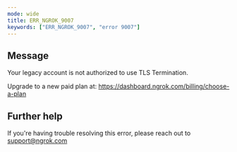 ```yaml
---
mode: wide
title: ERR_NGROK_9007
keywords: ["ERR_NGROK_9007", "error 9007"]
---
```


## Message

Your legacy account is not authorized to use TLS Termination.

Upgrade to a new paid plan at: https://dashboard.ngrok.com/billing/choose-a-plan

## Further help

If you're having trouble resolving this error, please reach out to [support@ngrok.com](mailto:support@ngrok.com?subject=Help%20with%20ERR_NGROK_9007)

